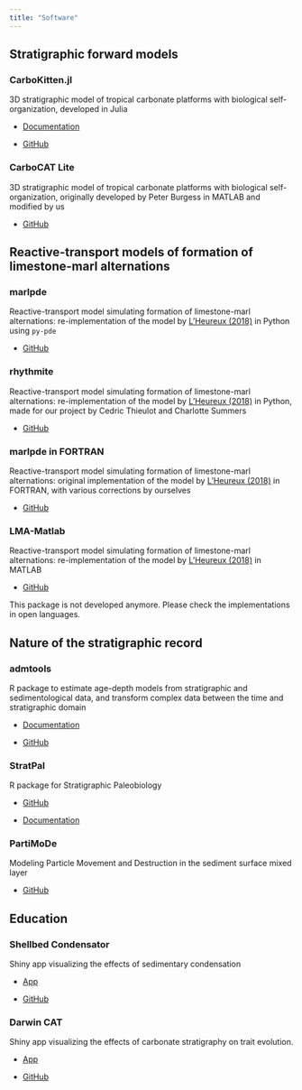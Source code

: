 ```yaml
---
title: "Software"
---
```


## Stratigraphic forward models

### CarboKitten.jl

3D stratigraphic model of tropical carbonate platforms with biological self-organization, developed in Julia

-   [Documentation](https://mindthegap-erc.github.io/CarboKitten.jl/dev/)

-   [GitHub](https://github.com/MindTheGap-ERC/CarboKitten.jl)

### CarboCAT Lite

3D stratigraphic model of tropical carbonate platforms with biological self-organization, originally developed by Peter Burgess in MATLAB and modified by us

-   [GitHub](https://github.com/MindTheGap-ERC/CarboCATLite)

## Reactive-transport models of formation of limestone-marl alternations

### marlpde

Reactive-transport model simulating formation of limestone-marl alternations: re-implementation of the model by [L'Heureux (2018)](https://www.hindawi.com/journals/geofluids/2018/4968315/) in Python using `py-pde`

-   [GitHub](https://github.com/astro-turing/Integrating-diagenetic-equations-using-Python)

### rhythmite

Reactive-transport model simulating formation of limestone-marl alternations: re-implementation of the model by [L'Heureux (2018)](https://www.hindawi.com/journals/geofluids/2018/4968315/) in Python, made for our project by Cedric Thieulot and Charlotte Summers

-   [GitHub](https://github.com/cedrict/rhythmite)

### marlpde in FORTRAN

Reactive-transport model simulating formation of limestone-marl alternations: original implementation of the model by [L'Heureux (2018)](https://www.hindawi.com/journals/geofluids/2018/4968315/) in FORTRAN, with various corrections by ourselves

-   [GitHub](https://github.com/astro-turing/Diagenetic_model_LHeureux_2018)

### LMA-Matlab

Reactive-transport model simulating formation of limestone-marl alternations: re-implementation of the model by [L'Heureux (2018)](https://www.hindawi.com/journals/geofluids/2018/4968315/) in MATLAB

-   [GitHub](https://github.com/MindTheGap-ERC/LMA-Matlab)

This package is not developed anymore. Please check the implementations in open languages.

## Nature of the stratigraphic record

### admtools

R package to estimate age-depth models from stratigraphic and sedimentological data, and transform complex data between the time and stratigraphic domain

-   [Documentation](https://mindthegap-erc.github.io/admtools/)

-   [GitHub](https://github.com/MindTheGap-ERC/admtools)

### StratPal

R package for Stratigraphic Paleobiology

-   [GitHub](https://github.com/MindTheGap-ERC/StratPal)

-   [Documentation](https://mindthegap-erc.github.io/StratPal/)

### PartiMoDe

Modeling Particle Movement and Destruction in the sediment surface mixed layer

-   [GitHub](https://github.com/MindTheGap-ERC/PartiMoDe)

## Education

### Shellbed Condensator

Shiny app visualizing the effects of sedimentary condensation

-   [App](https://stratigraphicpaleobiology.shinyapps.io/shellbed_condensator/)

-   [GitHub](https://github.com/MindTheGap-ERC/ShellbedCondensator)

### Darwin CAT

Shiny app visualizing the effects of carbonate stratigraphy on trait evolution.

-   [App](https://stratigraphicpaleobiology.shinyapps.io/DarwinCAT/)

-   [GitHub](https://github.com/MindTheGap-ERC/DarwinCAT)
